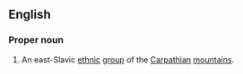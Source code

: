 ==English==

===Proper noun===
{{en-proper noun}}
# An east-Slavic [[ethnic]] [[group]] of the [[Carpathian]] [[mountain]]s.
